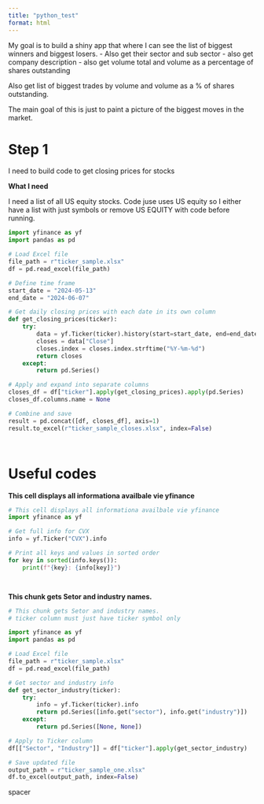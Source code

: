 ```yaml
---
title: "python_test"
format: html
---
```



My goal is to build a shiny app that where I can see the list of biggest winners and biggest losers. 
- Also get their sector and sub sector
- also get company description
- also get volume total and volume as a percentage of shares outstanding
  
Also get list of biggest trades by volume and volume as a % of shares outstanding. 


The main goal of this is just to paint a picture of the biggest moves in the market. 

# Step 1

I need to build code to get closing prices for stocks 

**What I need** 

I need a list of all US equity stocks. Code juse uses US equity so I either have a list with just symbols or remove US EQUITY with code before running.

```python

import yfinance as yf
import pandas as pd

# Load Excel file
file_path = r"ticker_sample.xlsx"
df = pd.read_excel(file_path)

# Define time frame
start_date = "2024-05-13"
end_date = "2024-06-07"

# Get daily closing prices with each date in its own column
def get_closing_prices(ticker):
    try:
        data = yf.Ticker(ticker).history(start=start_date, end=end_date)
        closes = data["Close"]
        closes.index = closes.index.strftime("%Y-%m-%d")
        return closes
    except:
        return pd.Series()

# Apply and expand into separate columns
closes_df = df["ticker"].apply(get_closing_prices).apply(pd.Series)
closes_df.columns.name = None

# Combine and save
result = pd.concat([df, closes_df], axis=1)
result.to_excel(r"ticker_sample_closes.xlsx", index=False)




```













# Useful codes




**This cell displays all informationa availbale vie yfinance**

```python
# This cell displays all informationa availbale vie yfinance
import yfinance as yf

# Get full info for CVX
info = yf.Ticker("CVX").info

# Print all keys and values in sorted order
for key in sorted(info.keys()):
    print(f"{key}: {info[key]}")




```



**This chunk gets Setor and industry names.**

```python
# This chunk gets Setor and industry names.
# ticker column must just have ticker symbol only

import yfinance as yf
import pandas as pd

# Load Excel file
file_path = r"ticker_sample.xlsx"
df = pd.read_excel(file_path)

# Get sector and industry info
def get_sector_industry(ticker):
    try:
        info = yf.Ticker(ticker).info
        return pd.Series([info.get("sector"), info.get("industry")])
    except:
        return pd.Series([None, None])

# Apply to Ticker column
df[["Sector", "Industry"]] = df["ticker"].apply(get_sector_industry)

# Save updated file
output_path = r"ticker_sample_one.xlsx"
df.to_excel(output_path, index=False)


```



































































































































































































































































































































































































































































































spacer